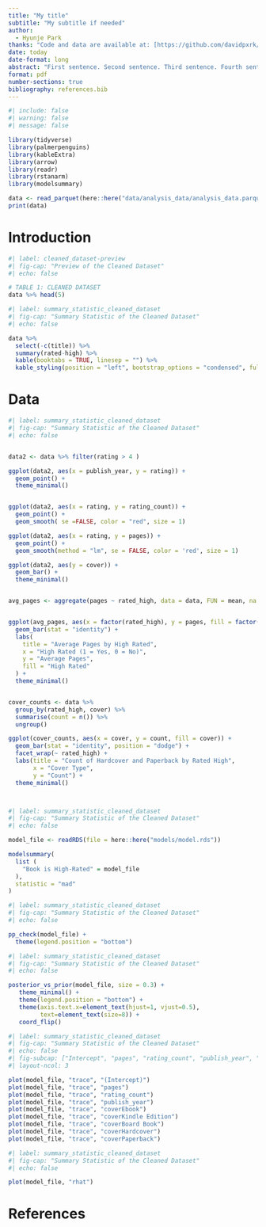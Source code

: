 ```yaml
---
title: "My title"
subtitle: "My subtitle if needed"
author: 
  - Hyunje Park
thanks: "Code and data are available at: [https://github.com/davidpxrk/childrens-book-rating](https://github.com/davidpxrk/childrens-book-rating)."
date: today
date-format: long
abstract: "First sentence. Second sentence. Third sentence. Fourth sentence."
format: pdf
number-sections: true
bibliography: references.bib
---
```


```r
#| include: false
#| warning: false
#| message: false

library(tidyverse)
library(palmerpenguins)
library(kableExtra)
library(arrow)
library(readr)
library(rstanarm)
library(modelsummary)

data <- read_parquet(here::here("data/analysis_data/analysis_data.parquet"))
print(data)
```


# Introduction



```r
#| label: cleaned_dataset-preview
#| fig-cap: "Preview of the Cleaned Dataset"
#| echo: false

# TABLE 1: CLEANED DATASET
data %>% head(5)
```


```r
#| label: summary_statistic_cleaned_dataset
#| fig-cap: "Summary Statistic of the Cleaned Dataset"
#| echo: false

data %>% 
  select(-c(title)) %>% 
  summary(rated-high) %>% 
  kable(booktabs = TRUE, linesep = "") %>% 
  kable_styling(position = "left", bootstrap_options = "condensed", full_width = FALSE)


```


# Data {#sec-data}

```r
#| label: summary_statistic_cleaned_dataset
#| fig-cap: "Summary Statistic of the Cleaned Dataset"
#| echo: false


data2 <- data %>% filter(rating > 4 )

ggplot(data2, aes(x = publish_year, y = rating)) +
  geom_point() +
  theme_minimal()


ggplot(data2, aes(x = rating, y = rating_count)) +
  geom_point() +
  geom_smooth( se =FALSE, color = "red", size = 1)

ggplot(data2, aes(x = rating, y = pages)) +
  geom_point() +
  geom_smooth(method = "lm", se = FALSE, color = 'red', size = 1)

ggplot(data2, aes(y = cover)) + 
  geom_bar() +
  theme_minimal()


avg_pages <- aggregate(pages ~ rated_high, data = data, FUN = mean, na.rm = TRUE)


ggplot(avg_pages, aes(x = factor(rated_high), y = pages, fill = factor(rated_high))) +
  geom_bar(stat = "identity") +
  labs(
    title = "Average Pages by High Rated",
    x = "High Rated (1 = Yes, 0 = No)",
    y = "Average Pages",
    fill = "High Rated"
  ) +
  theme_minimal()


cover_counts <- data %>%
  group_by(rated_high, cover) %>%
  summarise(count = n()) %>%
  ungroup()

ggplot(cover_counts, aes(x = cover, y = count, fill = cover)) +
  geom_bar(stat = "identity", position = "dodge") +
  facet_wrap(~ rated_high) +
  labs(title = "Count of Hardcover and Paperback by Rated High",
       x = "Cover Type",
       y = "Count") +
  theme_minimal()




```



\newpage
```r
#| label: summary_statistic_cleaned_dataset
#| fig-cap: "Summary Statistic of the Cleaned Dataset"
#| echo: false

model_file <- readRDS(file = here::here("models/model.rds"))

modelsummary(
  list (
    "Book is High-Rated" = model_file
  ),
  statistic = "mad"
)

```

```r
#| label: summary_statistic_cleaned_dataset
#| fig-cap: "Summary Statistic of the Cleaned Dataset"
#| echo: false

pp_check(model_file) +
  theme(legend.position = "bottom")


```

```r
#| label: summary_statistic_cleaned_dataset
#| fig-cap: "Summary Statistic of the Cleaned Dataset"
#| echo: false

posterior_vs_prior(model_file, size = 0.3) +
   theme_minimal() +
   theme(legend.position = "bottom") +
   theme(axis.text.x=element_text(hjust=1, vjust=0.5),
         text=element_text(size=8)) +
   coord_flip()

```


```r
#| label: summary_statistic_cleaned_dataset
#| fig-cap: "Summary Statistic of the Cleaned Dataset"
#| echo: false
#| fig-subcap: ["Intercept", "pages", "rating_count", "publish_year", "coverEbook", "coverKindle", "coverBoard", "coverHardcover", "coverPaperback"]
#| layout-ncol: 3

plot(model_file, "trace", "(Intercept)")
plot(model_file, "trace", "pages")
plot(model_file, "trace", "rating_count")
plot(model_file, "trace", "publish_year")
plot(model_file, "trace", "coverEbook")
plot(model_file, "trace", "coverKindle Edition")
plot(model_file, "trace", "coverBoard Book")
plot(model_file, "trace", "coverHardcover")
plot(model_file, "trace", "coverPaperback")


```



```r
#| label: summary_statistic_cleaned_dataset
#| fig-cap: "Summary Statistic of the Cleaned Dataset"
#| echo: false

plot(model_file, "rhat")

```
# References


